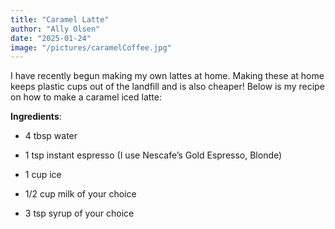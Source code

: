 ```yaml
---
title: "Caramel Latte"
author: "Ally Olsen"
date: "2025-01-24"
image: "/pictures/caramelCoffee.jpg"
---
```


I have recently begun making my own lattes at home. Making these at home keeps plastic cups out of the landfill and is also cheaper! Below is my recipe on how to make a caramel iced latte:

**Ingredients**:

-   4 tbsp water

-   1 tsp instant espresso (I use Nescafe's Gold Espresso, Blonde)

-   1 cup ice

-   1/2 cup milk of your choice

-   3 tsp syrup of your choice
